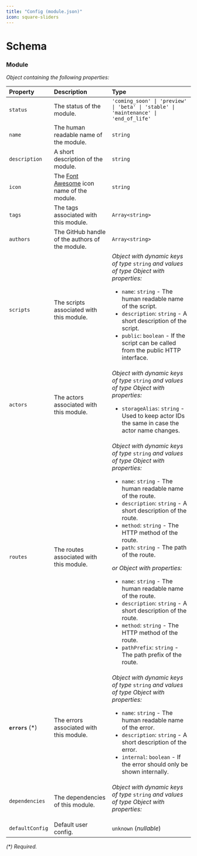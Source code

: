 ```yaml
---
title: "Config (module.json)"
icon: square-sliders
---
```


# Schema



### Module

_Object containing the following properties:_

| Property          | Description                                                                | Type                                                                                                                                                                                                                                                                                                                                                                                                                                                                                                                                                                                                                                                         |
| :---------------- | :------------------------------------------------------------------------- | :----------------------------------------------------------------------------------------------------------------------------------------------------------------------------------------------------------------------------------------------------------------------------------------------------------------------------------------------------------------------------------------------------------------------------------------------------------------------------------------------------------------------------------------------------------------------------------------------------------------------------------------------------------- |
| `status`          | The status of the module.                                                  | `'coming_soon' \| 'preview' \| 'beta' \| 'stable' \| 'maintenance' \| 'end_of_life'`                                                                                                                                                                                                                                                                                                                                                                                                                                                                                                                                                                         |
| `name`            | The human readable name of the module.                                     | `string`                                                                                                                                                                                                                                                                                                                                                                                                                                                                                                                                                                                                                                                     |
| `description`     | A short description of the module.                                         | `string`                                                                                                                                                                                                                                                                                                                                                                                                                                                                                                                                                                                                                                                     |
| `icon`            | The [Font Awesome](https://fontawesome.com/icons) icon name of the module. | `string`                                                                                                                                                                                                                                                                                                                                                                                                                                                                                                                                                                                                                                                     |
| `tags`            | The tags associated with this module.                                      | `Array<string>`                                                                                                                                                                                                                                                                                                                                                                                                                                                                                                                                                                                                                                              |
| `authors`         | The GitHub handle of the authors of the module.                            | `Array<string>`                                                                                                                                                                                                                                                                                                                                                                                                                                                                                                                                                                                                                                              |
| `scripts`         | The scripts associated with this module.                                   | _Object with dynamic keys of type_ `string` _and values of type_ _Object with properties:_<ul><li>`name`: `string` - The human readable name of the script.</li><li>`description`: `string` - A short description of the script.</li><li>`public`: `boolean` - If the script can be called from the public HTTP interface.</li></ul>                                                                                                                                                                                                                                                                                                                         |
| `actors`          | The actors associated with this module.                                    | _Object with dynamic keys of type_ `string` _and values of type_ _Object with properties:_<ul><li>`storageAlias`: `string` - Used to keep actor IDs the same in case the actor name changes.</li></ul>                                                                                                                                                                                                                                                                                                                                                                                                                                                       |
| `routes`          | The routes associated with this module.                                    | _Object with dynamic keys of type_ `string` _and values of type_ _Object with properties:_<ul><li>`name`: `string` - The human readable name of the route.</li><li>`description`: `string` - A short description of the route.</li><li>`method`: `string` - The HTTP method of the route.</li><li>`path`: `string` - The path of the route.</li></ul> _or_ _Object with properties:_<ul><li>`name`: `string` - The human readable name of the route.</li><li>`description`: `string` - A short description of the route.</li><li>`method`: `string` - The HTTP method of the route.</li><li>`pathPrefix`: `string` - The path prefix of the route.</li></ul> |
| **`errors`** (\*) | The errors associated with this module.                                    | _Object with dynamic keys of type_ `string` _and values of type_ _Object with properties:_<ul><li>`name`: `string` - The human readable name of the error.</li><li>`description`: `string` - A short description of the error.</li><li>`internal`: `boolean` - If the error should only be shown internally.</li></ul>                                                                                                                                                                                                                                                                                                                                       |
| `dependencies`    | The dependencies of this module.                                           | _Object with dynamic keys of type_ `string` _and values of type_ _Object with properties:_<ul></ul>                                                                                                                                                                                                                                                                                                                                                                                                                                                                                                                                                          |
| `defaultConfig`   | Default user config.                                                       | `unknown` (_nullable_)                                                                                                                                                                                                                                                                                                                                                                                                                                                                                                                                                                                                                                       |

_(\*) Required._

